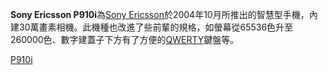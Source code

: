 {{Infobox Mobile
| name = Sony Ericsson P910i
| image =
| screen = 3.1英寸 320×208[[像素|像素]]<br />260000色[[TFT|TFT]]彩屏
| ringtone = 24和弦
| memory = 动态内存64MB
| networks = [[GSM|GSM]] 900/1800/1900 MHz
| connectivity = [[USB|USB]]、[[紅外線|紅外線]]、[[藍牙|藍牙]]
| size = 115×58×26 mm
| weight = 155[[克|克]]
}}
'''Sony Ericsson P910i'''為[[Sony_Ericsson|Sony Ericsson]]於2004年10月所推出的智慧型手機，內建30萬畫素相機。此機種也改進了些前輩的規格，如螢幕從65536色升至260000色、數字建蓋子下方有了方便的[[QWERTY|QWERTY]]鍵盤等。
{{SEphones}}

[[Category:索尼愛立信手機|P910i]]